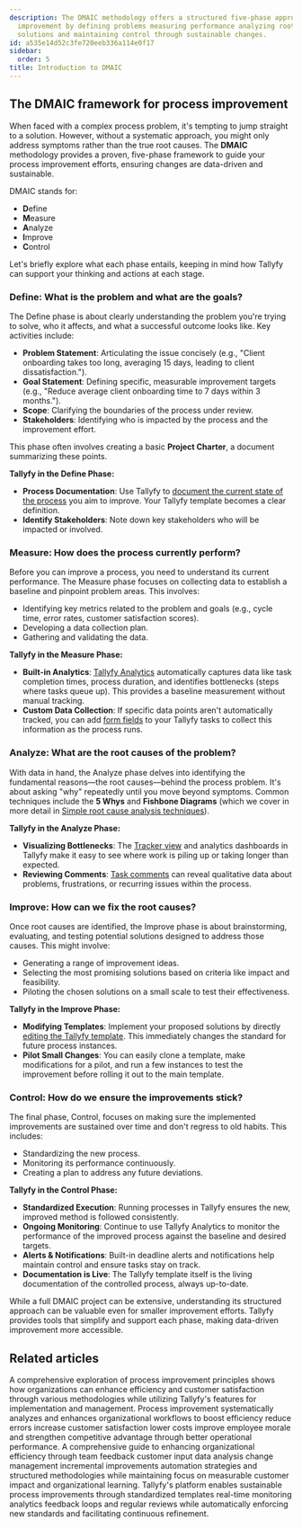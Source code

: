 ```yaml
---
description: The DMAIC methodology offers a structured five-phase approach for process
  improvement by defining problems measuring performance analyzing root causes implementing
  solutions and maintaining control through sustainable changes.
id: a535e14d52c3fe720eeb336a114e0f17
sidebar:
  order: 5
title: Introduction to DMAIC
---
```


## The DMAIC framework for process improvement

When faced with a complex process problem, it's tempting to jump straight to a solution. However, without a systematic approach, you might only address symptoms rather than the true root causes. The **DMAIC** methodology provides a proven, five-phase framework to guide your process improvement efforts, ensuring changes are data-driven and sustainable.

DMAIC stands for:

-   **D**efine
-   **M**easure
-   **A**nalyze
-   **I**mprove
-   **C**ontrol

Let's briefly explore what each phase entails, keeping in mind how Tallyfy can support your thinking and actions at each stage.

### Define: What is the problem and what are the goals?

The Define phase is about clearly understanding the problem you're trying to solve, who it affects, and what a successful outcome looks like. Key activities include:

-   **Problem Statement**: Articulating the issue concisely (e.g., "Client onboarding takes too long, averaging 15 days, leading to client dissatisfaction.").
-   **Goal Statement**: Defining specific, measurable improvement targets (e.g., "Reduce average client onboarding time to 7 days within 3 months.").
-   **Scope**: Clarifying the boundaries of the process under review.
-   **Stakeholders**: Identifying who is impacted by the process and the improvement effort.

This phase often involves creating a basic **Project Charter**, a document summarizing these points.

**Tallyfy in the Define Phase:**

*   **Process Documentation**: Use Tallyfy to [document the current state of the process](/products/pro/tutorials/how-to/process-improvement/understanding-your-current-processes-with-tallyfy/) you aim to improve. Your Tallyfy template becomes a clear definition.
*   **Identify Stakeholders**: Note down key stakeholders who will be impacted or involved.

### Measure: How does the process currently perform?

Before you can improve a process, you need to understand its current performance. The Measure phase focuses on collecting data to establish a baseline and pinpoint problem areas. This involves:

-   Identifying key metrics related to the problem and goals (e.g., cycle time, error rates, customer satisfaction scores).
-   Developing a data collection plan.
-   Gathering and validating the data.

**Tallyfy in the Measure Phase:**

*   **Built-in Analytics**: [Tallyfy Analytics](/products/pro/integrations/analytics/) automatically captures data like task completion times, process duration, and identifies bottlenecks (steps where tasks queue up). This provides a baseline measurement without manual tracking.
*   **Custom Data Collection**: If specific data points aren't automatically tracked, you can add [form fields](/products/pro/tracking-and-tasks/tasks/what-are-form-fields-in-tallyfy/) to your Tallyfy tasks to collect this information as the process runs.

### Analyze: What are the root causes of the problem?

With data in hand, the Analyze phase delves into identifying the fundamental reasons—the root causes—behind the process problem. It's about asking "why" repeatedly until you move beyond symptoms. Common techniques include the **5 Whys** and **Fishbone Diagrams** (which we cover in more detail in [Simple root cause analysis techniques](/products/pro/tutorials/how-to/process-improvement/simple-root-cause-analysis-techniques/)).

**Tallyfy in the Analyze Phase:**

*   **Visualizing Bottlenecks**: The [Tracker view](/products/pro/tracking-and-tasks/tracker-view/) and analytics dashboards in Tallyfy make it easy to see where work is piling up or taking longer than expected.
*   **Reviewing Comments**: [Task comments](/products/pro/tracking-and-tasks/tasks/how-to-report-and-resolve-issues-in-tallyfy/) can reveal qualitative data about problems, frustrations, or recurring issues within the process.

### Improve: How can we fix the root causes?

Once root causes are identified, the Improve phase is about brainstorming, evaluating, and testing potential solutions designed to address those causes. This might involve:

-   Generating a range of improvement ideas.
-   Selecting the most promising solutions based on criteria like impact and feasibility.
-   Piloting the chosen solutions on a small scale to test their effectiveness.

**Tallyfy in the Improve Phase:**

*   **Modifying Templates**: Implement your proposed solutions by directly [editing the Tallyfy template](/products/pro/documenting/templates/edit-templates/). This immediately changes the standard for future process instances.
*   **Pilot Small Changes**: You can easily clone a template, make modifications for a pilot, and run a few instances to test the improvement before rolling it out to the main template.

### Control: How do we ensure the improvements stick?

The final phase, Control, focuses on making sure the implemented improvements are sustained over time and don't regress to old habits. This includes:

-   Standardizing the new process.
-   Monitoring its performance continuously.
-   Creating a plan to address any future deviations.

**Tallyfy in the Control Phase:**

*   **Standardized Execution**: Running processes in Tallyfy ensures the new, improved method is followed consistently.
*   **Ongoing Monitoring**: Continue to use Tallyfy Analytics to monitor the performance of the improved process against the baseline and desired targets.
*   **Alerts & Notifications**: Built-in deadline alerts and notifications help maintain control and ensure tasks stay on track.
*   **Documentation is Live**: The Tallyfy template itself is the living documentation of the controlled process, always up-to-date.

While a full DMAIC project can be extensive, understanding its structured approach can be valuable even for smaller improvement efforts. Tallyfy provides tools that simplify and support each phase, making data-driven improvement more accessible.


## Related articles
<CardGrid>
<LinkTitleCard header="<b>How To > Process improvement</b>" href="/products/pro/tutorials/how-to/process-improvement/" > A comprehensive exploration of process improvement principles shows how organizations can enhance efficiency and customer satisfaction through various methodologies while utilizing Tallyfy's features for implementation and management. </LinkTitleCard>
<LinkTitleCard header="<b>Process Improvement > What is process improvement?</b>" href="/products/pro/tutorials/how-to/process-improvement/what-is-process-improvement/" > Process improvement systematically analyzes and enhances organizational workflows to boost efficiency reduce errors increase customer satisfaction lower costs improve employee morale and strengthen competitive advantage through better operational performance. </LinkTitleCard>
<LinkTitleCard header="<b>How To > Improve processes effectively</b>" href="/products/pro/tutorials/how-to/improve-processes-effectively/" > A comprehensive guide to enhancing organizational efficiency through team feedback customer input data analysis change management incremental improvements automation strategies and structured methodologies while maintaining focus on measurable customer impact and organizational learning. </LinkTitleCard>
<LinkTitleCard header="<b>Process Improvement > Implement and sustain improvements with Tallyfy</b>" href="/products/pro/tutorials/how-to/process-improvement/implementing-changes-and-sustaining-improvements-with-tallyfy/" > Tallyfy's platform enables sustainable process improvements through standardized templates real-time monitoring analytics feedback loops and regular reviews while automatically enforcing new standards and facilitating continuous refinement. </LinkTitleCard>
</CardGrid>